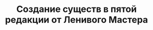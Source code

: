---
title: Создание существ в пятой редакции от Ленивого Мастера
description: Создание существ в пятой редакции от Ленивого Мастера
---